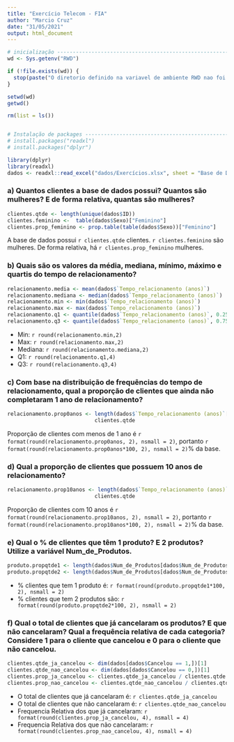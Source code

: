 ```yaml
---
title: "Exercício Telecom - FIA"
author: "Marcio Cruz"
date: "31/05/2021"
output: html_document
---
```


```r
# inicialização -----------------------------------------------------------
wd <- Sys.getenv("RWD")

if (!file.exists(wd)) {
  stop(paste("O diretorio definido na variavel de ambiente RWD nao foi encontrado",wd, sep="="))
} 

setwd(wd)
getwd()

rm(list = ls())


# Instalação de packages --------------------------------------------------
# install.packages("readxl")
# install.packages("dplyr")

library(dplyr)
library(readxl)
dados <- readxl::read_excel("dados/Exercícios.xlsx", sheet = "Base de Dados 2")
```

### a) Quantos clientes a base de dados possui? Quantos são mulheres? E de forma relativa, quantas são mulheres?
```r
clientes.qtde <- length(unique(dados$ID))
clientes.feminino <-  table(dados$Sexo)["Feminino"]
clientes.prop_feminino <- prop.table(table(dados$Sexo))["Feminino"]
```

A base de dados possui `r clientes.qtde` clientes. `r clientes.feminino` são mulheres. De forma relativa, há `r clientes.prop_feminino` mulheres.


### b) Quais são os valores da média, mediana, mínimo, máximo e quartis do tempo de relacionamento? 

```r
relacionamento.media <- mean(dados$`Tempo_relacionamento (anos)`)
relacionamento.mediana <- median(dados$`Tempo_relacionamento (anos)`)
relacionamento.min <- min(dados$`Tempo_relacionamento (anos)`)
relacionamento.max <- max(dados$`Tempo_relacionamento (anos)`)
relacionamento.q1 <- quantile(dados$`Tempo_relacionamento (anos)`, 0.25)
relacionamento.q3 <- quantile(dados$`Tempo_relacionamento (anos)`, 0.75)
```

* Min: `r round(relacionamento.min,2)` 
* Max: `r round(relacionamento.max,2)` 
* Mediana: `r round(relacionamento.mediana,2)`
* Q1: `r round(relacionamento.q1,4)`
* Q3: `r round(relacionamento.q3,4)`

### c) Com base na distribuição de frequências do tempo de relacionamento, qual a proporção de clientes que ainda não completaram 1 ano de relacionamento? 
```r
relacionamento.prop0anos <- length(dados$`Tempo_relacionamento (anos)`[dados$`Tempo_relacionamento (anos)`==0]) / 
                            clientes.qtde
```

Proporção de clientes com menos de 1 ano é `r format(round(relacionamento.prop0anos, 2), nsmall = 2)`, portanto `r format(round(relacionamento.prop0anos*100, 2), nsmall = 2)`% da base.

### d) Qual a proporção de clientes que possuem 10 anos de relacionamento?
```r
relacionamento.prop10anos <- length(dados$`Tempo_relacionamento (anos)`[dados$`Tempo_relacionamento (anos)`==10]) / 
                            clientes.qtde
```

Proporção de clientes com 10 anos é `r format(round(relacionamento.prop10anos, 2), nsmall = 2)`, portanto `r format(round(relacionamento.prop10anos*100, 2), nsmall = 2)`% da base.


### e) Qual o % de clientes que têm 1 produto? E 2 produtos? Utilize a variável Num_de_Produtos.
```r
produto.propqtde1 <- length(dados$Num_de_Produtos[dados$Num_de_Produtos == 1]) / clientes.qtde
produto.propqtde2 <- length(dados$Num_de_Produtos[dados$Num_de_Produtos == 2]) / clientes.qtde

```

* % clientes que tem 1 produto é:  `r format(round(produto.propqtde1*100, 2), nsmall = 2)`
* % clientes que tem 2 produtos são: `r format(round(produto.propqtde2*100, 2), nsmall = 2)`

### f) Qual o total de clientes que já cancelaram os produtos? E que não cancelaram? Qual a frequência relativa de cada categoria? Considere 1 para o cliente que cancelou e 0 para o cliente que não cancelou. 
```r
clientes.qtde_ja_cancelou <- dim(dados[dados$Cancelou == 1,])[1]
clientes.qtde_nao_cancelou <- dim(dados[dados$Cancelou == 0,])[1]
clientes.prop_ja_cancelou <- clientes.qtde_ja_cancelou / clientes.qtde
clientes.prop_nao_cancelou <- clientes.qtde_nao_cancelou / clientes.qtde
```
* O total de clientes que já cancelaram é: `r clientes.qtde_ja_cancelou`
* O total de clientes que não  cancelaram é: `r clientes.qtde_nao_cancelou`
* Frequencia Relativa dos que já  cancelaram: `r format(round(clientes.prop_ja_cancelou, 4), nsmall = 4)`
* Frequencia Relativa dos que não cancelaram: `r format(round(clientes.prop_nao_cancelou, 4), nsmall = 4)`
